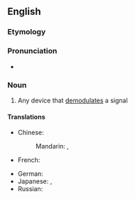 ==English==

===Etymology===
{{suffix|demodulate|or|lang=en}}

===Pronunciation===
* {{a|UK}} {{IPA|/dɪˈmɒdʃəleɪtə(ɹ)/|lang=en}}

===Noun===
{{en-noun}}

# Any device that [[demodulate]]s a signal

====Translations====
{{trans-top|any device that demodulates a signal}}
* Chinese:
*: Mandarin: {{t|cmn|解調器|sc=Hani}}, {{t|cmn|解调器|tr=jiětiáoqì|sc=Hani}}
* French: {{t+|fr|démodulateur|m}}
{{trans-mid}}
* German: {{t|de|Demodulator|m}}
* Japanese: {{t|ja|復調器|tr=ふくちょうき, fukuchōki|sc=Jpan}}, {{t|ja|デモジュレータ|tr=demojurēta|sc=Jpan}}
* Russian: {{t+|ru|демодуля́тор|m}}
{{trans-bottom}}